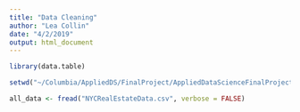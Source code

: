 ```yaml
---
title: "Data Cleaning"
author: "Lea Collin"
date: "4/2/2019"
output: html_document
---
```


```r
library(data.table)
```

```r
setwd("~/Columbia/AppliedDS/FinalProject/AppliedDataScienceFinalProject")

all_data <- fread("NYCRealEstateData.csv", verbose = FALSE)
```